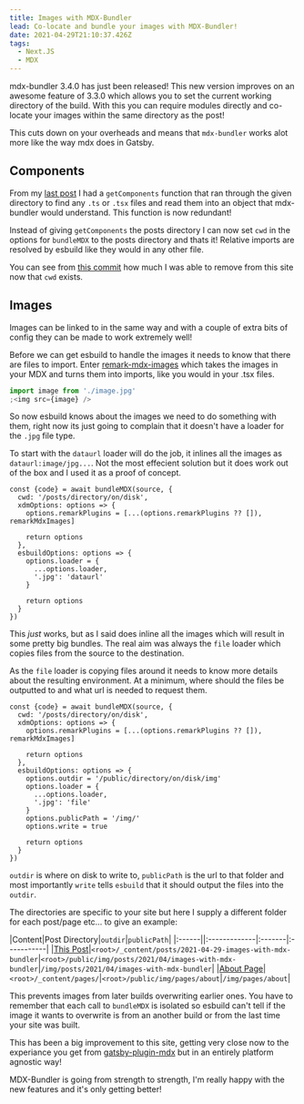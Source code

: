 ```yaml
---
title: Images with MDX-Bundler
lead: Co-locate and bundle your images with MDX-Bundler!
date: 2021-04-29T21:10:37.426Z
tags:
  - Next.JS
  - MDX
---
```


mdx-bundler 3.4.0 has just been released! This new version improves on an
awesome feature of 3.3.0 which allows you to set the current working directory
of the build. With this you can require modules directly and co-locate your
images within the same directory as the post!

This cuts down on your overheads and means that `mdx-bundler` works alot more
like the way mdx does in Gatsby.

## Components

From my [last post](/2021/03/mdx-bundler) I had a `getComponents` function that
ran through the given directory to find any `.ts` or `.tsx` files and read them
into an object that mdx-bundler would understand. This function is now
redundant!

Instead of giving `getComponents` the posts directory I can now set `cwd` in the
options for `bundleMDX` to the posts directory and thats it! Relative imports
are resolved by esbuild like they would in any other file.

You can see from
[this commit](https://github.com/Arcath/arcath.net-next/commit/b11d432d304c3e1a483aa7d58681c79ce2cf2761)
how much I was able to remove from this site now that `cwd` exists.

## Images

Images can be linked to in the same way and with a couple of extra bits of
config they can be made to work extremely well!

Before we can get esbuild to handle the images it needs to know that there are
files to import. Enter
[remark-mdx-images](https://www.npmjs.com/package/remark-mdx-images) which takes
the images in your MDX and turns them into imports, like you would in your .tsx
files.

```js
import image from './image.jpg'
;<img src={image} />
```

So now esbuild knows about the images we need to do something with them, right
now its just going to complain that it doesn't have a loader for the `.jpg` file
type.

To start with the `dataurl` loader will do the job, it inlines all the images as
`dataurl:image/jpg...`. Not the most effecient solution but it does work out of
the box and I used it as a proof of concept.

```js#9-12
const {code} = await bundleMDX(source, {
  cwd: '/posts/directory/on/disk',
  xdmOptions: options => {
    options.remarkPlugins = [...(options.remarkPlugins ?? []), remarkMdxImages]

    return options
  },
  esbuildOptions: options => {
    options.loader = {
      ...options.loader,
      '.jpg': 'dataurl'
    }

    return options
  }
})
```

This _just_ works, but as I said does inline all the images which will result in
some pretty big bundles. The real aim was always the `file` loader which copies
files from the source to the destination.

As the `file` loader is copying files around it needs to know more details about
the resulting environment. At a minimum, where should the files be outputted to
and what url is needed to request them.

```js#9-15
const {code} = await bundleMDX(source, {
  cwd: '/posts/directory/on/disk',
  xdmOptions: options => {
    options.remarkPlugins = [...(options.remarkPlugins ?? []), remarkMdxImages]

    return options
  },
  esbuildOptions: options => {
    options.outdir = '/public/directory/on/disk/img'
    options.loader = {
      ...options.loader,
      '.jpg': 'file'
    }
    options.publicPath = '/img/'
    options.write = true

    return options
  }
})
```

`outdir` is where on disk to write to, `publicPath` is the url to that folder
and most importantly `write` tells `esbuild` that it should output the files
into the `outdir`.

The directories are specific to your site but here I supply a different folder
for each post/page etc... to give an example:

|Content|Post Directory|`outdir`|`publicPath`|
|:------||:-------------|:-------|:-----------|
|[This Post](/2021/04/images-with-mdx-bundler)|`<root>/_content/posts/2021-04-29-images-with-mdx-bundler`|`<root>/public/img/posts/2021/04/images-with-mdx-bundler`|`/img/posts/2021/04/images-with-mdx-bundler`|
|[About Page](/about)|`<root>/_content/pages/`|`<root>/public/img/pages/about`|`/img/pages/about`|

This prevents images from later builds overwriting earlier ones. You have to
remember that each call to `bundleMDX` is isolated so esbuild can't tell if the
image it wants to overwrite is from an another build or from the last time your
site was built.

This has been a big improvement to this site, getting very close now to the
experiance you get from
[gatsby-plugin-mdx](https://www.gatsbyjs.com/plugins/gatsby-plugin-mdx/) but in
an entirely platform agnostic way!

MDX-Bundler is going from strength to strength, I'm really happy with the new
features and it's only getting better!
